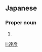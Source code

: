 ==Japanese==
{{ja-kanjitab|たつ|ひこ}}

===Proper noun===
{{ja-pos|たつひこ|proper}}

# {{given name|male|lang=ja|sort=たつひこ}}

[[li:達彦]]